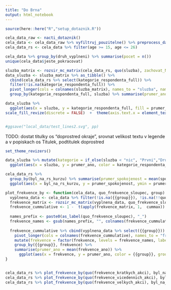---
title: "Do Brna"
output: html_notebook
---

```{r setup}
source(here::here("R","setup_dotaznik.R"))
```

```{r}
cela_data_raw <- nacti_dotaznik()
cela_data <- cela_data_raw %>% vyfiltruj_pouzitelne() %>% preprocess_dat(verbose = FALSE)  
cela_data_rs <- cela_data %>% filter(age >= 15, age <= 26)

```


```{r}
cela_data %>% group_by(druh_vyplneni) %>% summarise(pocet = n())
unique(cela_data$jeste_pokracovat)
```


```{r}
sluzba_matrix <- rozsir_mc_matrix(cela_data_rs, quo(sluzba), zachovat_NA = TRUE) 
data_sluzba <- sluzba_matrix %>% as_tibble() %>% 
  cbind(cela_data_rs %>% select(kategorie_respondenta_full)) %>% 
  filter(!is.na(kategorie_respondenta_full)) %>%
  pivot_longer(cols = colnames(sluzba_matrix), names_to = "sluzba", names_prefix = "sluzba_", values_to = "sluzba_ano") %>%
  group_by(kategorie_respondenta_full, sluzba) %>% summarise(prumer_ano = mean(sluzba_ano, na.rm = TRUE)) 

data_sluzba %>%
  ggplot(aes(x = sluzba, y = kategorie_respondenta_full, fill = prumer_ano)) + geom_raster() + scale_x_discrete() + scale_y_discrete() +
scale_fill_revize(discrete = FALSE)  +  theme(axis.text.x = element_text(angle = 90, vjust = 0.1, hjust = 1)) + ggtitle("Titulek")


#ggsave("local_data/test_lines2.svg", pp)

```

TODO: dostat titulky os "doprostred okraje", srovnat velikost textu v legende a v popiskach os
Titulek, podtitulek doprostred

```{r, fig.width=8, fig.height=4.5}
set_theme_revizers()

data_sluzba %>% mutate(kategorie = if_else(sluzba < "nic", "Prvni","Druhy")) %>%
  ggplot(aes(x = sluzba, y = prumer_ano, color = kategorie_respondenta_full, group = kategorie_respondenta_full)) + geom_line() + scale_x_discrete() + scale_color_revize() +  theme(axis.text.x = element_text(angle = 90, vjust = 0.1, hjust = 1)) + ggtitle("Titulek", "Podtitulek") + facet_wrap(~kategorie)

```



```{r}
cela_data_rs %>% 
  group_by(byl_na_rs_kurzu) %>% summarise(prumer_spokojenost = mean(spokojenst_clenstvim_v_rs, na.rm = TRUE), sdev = sd(spokojenst_clenstvim_v_rs, na.rm = TRUE)) %>%
  ggplot(aes(x = byl_na_rs_kurzu, y = prumer_spokojenost, ymin = prumer_spokojenost - sdev, ymax = prumer_spokojenost + sdev)) +  geom_errorbar(color = "white") + geom_point(color = "white")
```

```{r}


plot_frekvence_by <- function(cela_data, quo_frekvence_sloupec, group) {
  vyplnena_data <- cela_data %>% filter(!is.na({{group}}), !is.na(!!quo_frekvence_sloupec))
  frekvence_matrix <- rozsir_mc_matrix(vyplnena_data, quo_frekvence_sloupec, zachovat_NA = FALSE) 
  frekvence_cummulative <- 1 -  t(apply(frekvence_matrix, 1,  cummax)) + frekvence_matrix
  
  names_prefix <- paste0(as_label(quo_frekvence_sloupec), "_")
  frekvence_names <- gsub(names_prefix, "", colnames(frekvence_cummulative), fixed = TRUE)
  
  frekvence_cummulative %>% cbind(vyplnena_data %>% select({{group}})) %>%
    pivot_longer(cols = colnames(frekvence_cummulative), names_to = "frekvence", names_prefix = names_prefix, values_to = "frekvence_ano") %>%
    mutate(frekvence = factor(frekvence, levels = frekvence_names, labels = frekvence_names)) %>%
    group_by({{group}}, frekvence) %>% 
    summarise(prumer_ano = mean(frekvence_ano)) %>%
      ggplot(aes(x = frekvence, y = prumer_ano, color = {{group}}, group = {{group}}, shape = {{group}})) +  geom_line() + geom_point() + theme_cowplot() + scale_x_discrete(as_label(quo_frekvence_sloupec))
}


cela_data_rs %>% plot_frekvence_by(quo(frekvence_kratkych_akci), byl_na_kurzu)
cela_data_rs %>% plot_frekvence_by(quo(frekvence_vicedennich_akci), byl_na_kurzu)
cela_data_rs %>% plot_frekvence_by(quo(frekvence_velkych_akci), byl_na_kurzu)

```

